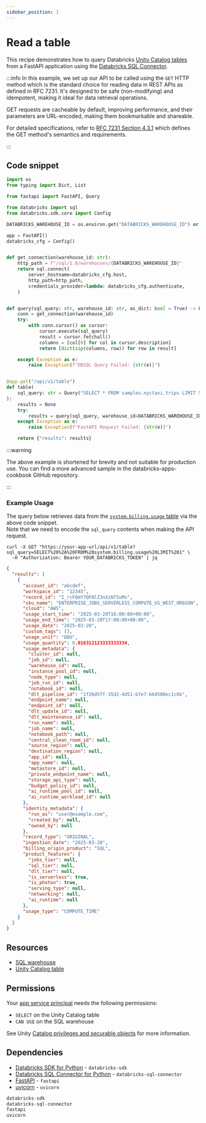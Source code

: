 ```yaml
---
sidebar_position: 1
---
```


# Read a table

This recipe demonstrates how to query Databricks [Unity Catalog tables](https://docs.databricks.com/aws/en/tables/) from a FastAPI application using the [Databricks SQL Connector](https://docs.databricks.com/en/dev-tools/python-sql-connector.html).

:::info
In this example, we set up our API to be called using the `GET` HTTP method which is the standard choice for reading data in REST APIs as defined in RFC 7231. It's designed to be safe (non-modifying) and idempotent, making it ideal for data retrieval operations.

GET requests are cacheable by default, improving performance, and their parameters are URL-encoded, making them bookmarkable and shareable.

For detailed specifications, refer to [RFC 7231 Section 4.3.1](https://datatracker.ietf.org/doc/html/rfc7231#section-4.3.1) which defines the GET method's semantics and requirements.

:::

## Code snippet

```python title="app.py"
import os
from typing import Dict, List

from fastapi import FastAPI, Query

from databricks import sql
from databricks.sdk.core import Config

DATABRICKS_WAREHOUSE_ID = os.environ.get("DATABRICKS_WAREHOUSE_ID") or None

app = FastAPI()
databricks_cfg = Config()


def get_connection(warehouse_id: str):
    http_path = f"/sql/1.0/warehouses/{DATABRICKS_WAREHOUSE_ID}"
    return sql.connect(
        server_hostname=databricks_cfg.host,
        http_path=http_path,
        credentials_provider=lambda: databricks_cfg.authenticate,
    )


def query(sql_query: str, warehouse_id: str, as_dict: bool = True) -> List[Dict]:
    conn = get_connection(warehouse_id)
    try:
        with conn.cursor() as cursor:
            cursor.execute(sql_query)
            result = cursor.fetchall()
            columns = [col[0] for col in cursor.description]
            return [dict(zip(columns, row)) for row in result]

    except Exception as e:
        raise Exception(f"DBSQL Query Failed: {str(e)}")


@app.get("/api/v1/table")
def table(
    sql_query: str = Query("SELECT * FROM samples.nyctaxi.trips LIMIT 5", description="SQL query to execute"),
):
    results = None
    try:
        results = query(sql_query, warehouse_id=DATABRICKS_WAREHOUSE_ID)
    except Exception as e:
        raise Exception(f"FastAPI Request Failed: {str(e)}")

    return {"results": results}

```

:::warning

The above example is shortened for brevity and not suitable for production use.
You can find a more advanced sample in the databricks-apps-cookbook GitHub repository.

:::

### Example Usage

The query below retrieves data from the [`system.billing.usage` table](https://docs.databricks.com/aws/en/admin/system-tables/billing) via the above code snippet.  
Note that we need to encode the `sql_query` contents when making the API request.

```shell
curl -X GET "https://your-app-url/api/v1/table?sql_query=SELECT%20%2A%20FROM%20system.billing.usage%20LIMIT%201" \
  -H "Authorization: Bearer YOUR_DATABRICKS_TOKEN" | jq
```

```json
{
  "results": [
    {
      "account_id": "abcdef",
      "workspace_id": "12345",
      "record_id": "I_rcFQmY7QFNlZ3nXzNT5uMs",
      "sku_name": "ENTERPRISE_JOBS_SERVERLESS_COMPUTE_US_WEST_OREGON",
      "cloud": "AWS",
      "usage_start_time": "2025-03-20T16:00:00+00:00",
      "usage_end_time": "2025-03-20T17:00:00+00:00",
      "usage_date": "2025-03-20",
      "custom_tags": [],
      "usage_unit": "DBU",
      "usage_quantity": 0.016312123333333334,
      "usage_metadata": {
        "cluster_id": null,
        "job_id": null,
        "warehouse_id": null,
        "instance_pool_id": null,
        "node_type": null,
        "job_run_id": null,
        "notebook_id": null,
        "dlt_pipeline_id": "1f26d5ff-35d2-4d51-b7e7-b64500ec1c6b",
        "endpoint_name": null,
        "endpoint_id": null,
        "dlt_update_id": null,
        "dlt_maintenance_id": null,
        "run_name": null,
        "job_name": null,
        "notebook_path": null,
        "central_clean_room_id": null,
        "source_region": null,
        "destination_region": null,
        "app_id": null,
        "app_name": null,
        "metastore_id": null,
        "private_endpoint_name": null,
        "storage_api_type": null,
        "budget_policy_id": null,
        "ai_runtime_pool_id": null,
        "ai_runtime_workload_id": null
      },
      "identity_metadata": {
        "run_as": "user@example.com",
        "created_by": null,
        "owned_by": null
      },
      "record_type": "ORIGINAL",
      "ingestion_date": "2025-03-20",
      "billing_origin_product": "SQL",
      "product_features": {
        "jobs_tier": null,
        "sql_tier": null,
        "dlt_tier": null,
        "is_serverless": true,
        "is_photon": true,
        "serving_type": null,
        "networking": null,
        "ai_runtime": null
      },
      "usage_type": "COMPUTE_TIME"
    }
  ]
}
```

## Resources

- [SQL warehouse](https://docs.databricks.com/aws/en/compute/sql-warehouse/)
- [Unity Catalog table](https://docs.databricks.com/aws/en/tables/)

## Permissions

Your [app service principal](https://docs.databricks.com/aws/en/dev-tools/databricks-apps/#how-does-databricks-apps-manage-authorization) needs the following permissions:

- `SELECT` on the Unity Catalog table
- `CAN USE` on the SQL warehouse

See Unity [Catalog privileges and securable objects](https://docs.databricks.com/aws/en/data-governance/unity-catalog/manage-privileges/privileges) for more information.

## Dependencies

- [Databricks SDK for Python](https://pypi.org/project/databricks-sdk/) - `databricks-sdk`
- [Databricks SQL Connector for Python](https://pypi.org/project/databricks-sql-connector/) - `databricks-sql-connector`
- [FastAPI](https://pypi.org/project/fastapi/) - `fastapi`
- [uvicorn](https://pypi.org/project/uvicorn/) - `uvicorn`

```python title="requirements.txt"
databricks-sdk
databricks-sql-connector
fastapi
uvicorn
```
